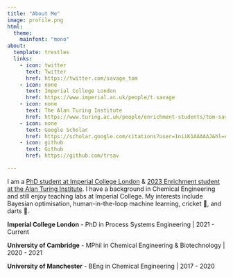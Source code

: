 ```yaml
---
title: "About Me"
image: profile.png
html:
  theme: 
    mainfont: "mono"
about:
  template: trestles
  links:
    - icon: twitter
      text: Twitter
      href: https://twitter.com/savage_tom
    - icon: none
      text: Imperial College London
      href: https://www.imperial.ac.uk/people/t.savage
    - icon: none
      text: The Alan Turing Institute
      href: https://www.turing.ac.uk/people/enrichment-students/tom-savage
    - icon: none
      text: Google Scholar
      href: https://scholar.google.com/citations?user=1niiK1AAAAAJ&hl=en
    - icon: github
      text: Github
      href: https://github.com/trsav

---
```

:::{.cleanbox}
I am a [PhD student at Imperial College London](https://www.imperial.ac.uk/people/t.savage) & [2023 Enrichment student at the Alan Turing Institute](https://www.turing.ac.uk/people/enrichment-students/tom-savage). I have a background in Chemical Engineering and still enjoy teaching labs at Imperial College. My interests include Bayesian optimisation, human-in-the-loop machine learning, cricket 🏏, and darts 🎯. 
:::


**Imperial College London**
- PhD in Process Systems Engineering | 2021 - Current

**University of Cambridge**
- MPhil in Chemical Engineering & Biotechnology | 2020 - 2021

**University of Manchester**
- BEng in Chemical Engineering | 2017 - 2020

